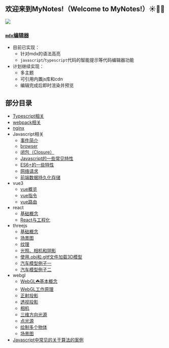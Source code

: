
## 欢迎来到MyNotes!（Welcome to MyNotes!）☀️🌈🦊

<div style={{ display: 'flex', justifyContent: 'center' }}>
  <img
    src={ parkPic }
    class="image"
    style={{ width: '70%' }}
  />
</div>

### [`mdx`编辑器](https://mzmpy.github.io/mynotes-es/#/markdown)
  * 目前已实现：
    * 针对mdx的语法高亮
    * `javascript`/`typescript`代码的智能提示等代码编辑器功能
  * 计划继续实现：
    * 多主题
    * 可引用内置js库和cdn
    * 编辑完成后即时渲染并预览

## 部分目录

  * [Typescript相关](https://mzmpy.github.io/mynotes-es/#/docs/@typescript/index.mdx)
  * [webpack相关](https://mzmpy.github.io/mynotes-es/#/docs/@webpack/webpack.mdx)
  * [nginx](https://mzmpy.github.io/mynotes-es/#/docs/nginx/intrduction.mdx)
  * Javascript相关
    * [事件简介](https://mzmpy.github.io/mynotes-es/#/docs/vanilla/browser-events.mdx)
    * [browser](https://mzmpy.github.io/mynotes-es/#/docs/vanilla/browser.mdx)
    * [闭包（Closure）](https://mzmpy.github.io/mynotes-es/#/docs/vanilla/closure.mdx)
    * [Javascript的一些常见特性](https://mzmpy.github.io/mynotes-es/#/docs/vanilla/common-feature.mdx)
    * [ES6+的一些特性](https://mzmpy.github.io/mynotes-es/#/docs/vanilla/es6plus.mdx)
    * [网络请求](https://mzmpy.github.io/mynotes-es/#/docs/vanilla/network-request.mdx)
    * [前端数据持久化存储](https://mzmpy.github.io/mynotes-es/#/docs/vanilla/persistent-storage.mdx)
  * vue3
    * [vue概览](https://mzmpy.github.io/mynotes-es/#/docs/vue/vue3概览.mdx)
    * [vue指令](https://mzmpy.github.io/mynotes-es/#/docs/vue/vue3@directives.mdx)
    * [vue路由](https://mzmpy.github.io/mynotes-es/#/docs/vue/vue-router%20v4.mdx)
  * react
    * [基础概念](https://mzmpy.github.io/mynotes-es/#/docs/react/hooks@18.2.0.mdx)
    * [React与工程化](https://mzmpy.github.io/mynotes-es/#/docs/react/react与工程化.mdx)
  * threejs
    * [基础概念](https://mzmpy.github.io/mynotes-es/#/docs/threejs/01-fundamentals.mdx)
    * [场景图](https://mzmpy.github.io/mynotes-es/#/docs/threejs/02-scene.mdx)
    * [纹理](https://mzmpy.github.io/mynotes-es/#/docs/threejs/03-texture.mdx)
    * [光照、相机和阴影](https://mzmpy.github.io/mynotes-es/#/docs/threejs/04-light-camera-shadow.mdx)
    * [使用.obj和.gltf文件加载3D模型](https://mzmpy.github.io/mynotes-es/#/docs/threejs/05-use-obj-and-gltf.mdx)
    * [汽车模型例子一](https://mzmpy.github.io/mynotes-es/#/docs/threejs/06-ferrari.mdx)
    * [汽车模型例子二](https://mzmpy.github.io/mynotes-es/#/docs/threejs/07-xiaomiSu7.mdx)
  * webgl
    * [WebGL☘️基本概念](https://mzmpy.github.io/mynotes-es/#/docs/webgl/01-basic-concept.mdx)
    * [WebGL工作原理](https://mzmpy.github.io/mynotes-es/#/docs/webgl/02-principle.mdx)
    * [正射投影](https://mzmpy.github.io/mynotes-es/#/docs/webgl/03-orthographic.mdx)
    * [透视投影](https://mzmpy.github.io/mynotes-es/#/docs/webgl/04-perspective.mdx)
    * [相机](https://mzmpy.github.io/mynotes-es/#/docs/webgl/05-camera.mdx)
    * [三维方向光源](https://mzmpy.github.io/mynotes-es/#/docs/webgl/06-directional-lighting.mdx)
    * [点光源](https://mzmpy.github.io/mynotes-es/#/docs/webgl/07-point-lighting.mdx)
    * [绘制多个物体](https://mzmpy.github.io/mynotes-es/#/docs/webgl/08-multiple-objects.mdx)
    * [场景图](https://mzmpy.github.io/mynotes-es/#/docs/webgl/09-scene.mdx)
  * [Javascript中常见的关于算法的案例](https://mzmpy.github.io/mynotes-es/#/docs/算法/part-one.mdx)

